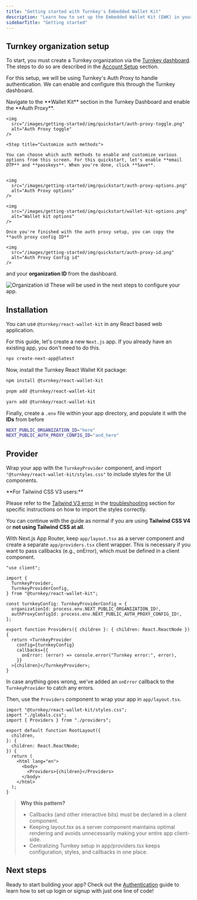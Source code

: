 ```yaml
---
title: "Getting started with Turnkey's Embedded Wallet Kit"
description: "Learn how to set up the Embedded Wallet Kit (EWK) in your React application. This page will guide you through the initial setup, including enabling Turnkey's Auth Proxy, installing the SDK, and configuring your app."
sidebarTitle: "Getting started"
---
```


## Turnkey organization setup

To start, you must create a Turnkey organization via the [Turnkey dashboard](https://app.turnkey.com). The steps to do so are described in the [Account Setup](/getting-started/quickstart) section.

For this setup, we will be using Turnkey's Auth Proxy to handle authentication. We can enable and configure this through the Turnkey dashboard.

<Steps>
  <Step title="Enable Auth Proxy">
    Navigate to the **Wallet Kit** section in the Turnkey Dashboard and enable the
    **Auth Proxy**.

    <img
      src="/images/getting-started/img/quickstart/auth-proxy-toggle.png"
      alt="Auth Proxy toggle"
    />

  </Step>

    <Step title="Customize auth methods">

    You can choose which auth methods to enable and customize various options from this screen. For this quickstart, let's enable **email OTP** and **passkeys**. When you're done, click **Save**.


    <img
      src="/images/getting-started/img/quickstart/auth-proxy-options.png"
      alt="Auth Proxy options"
    />

    <img
      src="/images/getting-started/img/quickstart/wallet-kit-options.png"
      alt="Wallet kit options"
    />

  </Step>

  <Step title="Finish up">

    Once you're finished with the auth proxy setup, you can copy the **auth proxy config ID**

    <img
      src="/images/getting-started/img/quickstart/auth-proxy-id.png"
      alt="Auth Proxy Config id"
    />

and your **organization ID** from the dashboard.

  <img
      src="/images/getting-started/img/quickstart/org-id.png"
      alt="Organization id"
    />
  These will be used in the next steps to configure your app.
</Step>
</Steps>

## Installation

You can use `@turnkey/react-wallet-kit` in any React based web application.

For this guide, let's create a new `Next.js` app. If you already have an existing app, you don't need to do this.

```bash npx
npx create-next-app@latest
```

Now, install the Turnkey React Wallet Kit package:

<CodeGroup>

```bash npm
npm install @turnkey/react-wallet-kit
```

```bash pnpm
pnpm add @turnkey/react-wallet-kit
```

```bash yarn
yarn add @turnkey/react-wallet-kit
```

</CodeGroup>

Finally, create a `.env` file within your app directory, and populate it with the **IDs** from before

```bash .env
NEXT_PUBLIC_ORGANIZATION_ID="here"
NEXT_PUBLIC_AUTH_PROXY_CONFIG_ID="and_here"
```

## Provider

Wrap your app with the `TurnkeyProvider` component, and import `"@turnkey/react-wallet-kit/styles.css"` to include styles for the UI components.

<Info>
  **For Tailwind CSS V3 users:**
    
  Please refer to the [Tailwind V3 error](./troubleshooting#6-%40layer-utilities-is-used-but-no-matching-%40tailwind-utilities-directive-is-present-tailwind-v3-error) in the [troubleshooting](./troubleshooting) section for specific instructions on how to import the styles correctly.

You can continue with the guide as normal if you are using **Tailwind CSS V4** or **not using Tailwind CSS at all**.

</Info>

With Next.js App Router, keep `app/layout.tsx` as a server component and create a separate `app/providers.tsx` client wrapper. This is necessary if you want to pass callbacks (e.g., onError), which must be defined in a client component.

```tsx app/providers.tsx
"use client";

import {
  TurnkeyProvider,
  TurnkeyProviderConfig,
} from "@turnkey/react-wallet-kit";

const turnkeyConfig: TurnkeyProviderConfig = {
  organizationId: process.env.NEXT_PUBLIC_ORGANIZATION_ID!,
  authProxyConfigId: process.env.NEXT_PUBLIC_AUTH_PROXY_CONFIG_ID!,
};

export function Providers({ children }: { children: React.ReactNode }) {
  return <TurnkeyProvider
    config={turnkeyConfig}
    callbacks={{
      onError: (error) => console.error("Turnkey error:", error),
    }}
  >{children}</TurnkeyProvider>;
}
```

In case anything goes wrong, we've added an `onError` callback to the `TurnkeyProvider` to catch any errors.


Then, use the `Providers` component to wrap your app in `app/layout.tsx`.

```tsx app/layout.tsx
import "@turnkey/react-wallet-kit/styles.css";
import "./globals.css";
import { Providers } from "./providers";

export default function RootLayout({
  children,
}: {
  children: React.ReactNode;
}) {
  return (
    <html lang="en">
      <body>
        <Providers>{children}</Providers>
      </body>
    </html>
  );
}
```

> **Why this pattern?**
>
> - Callbacks (and other interactive bits) must be declared in a client component.
> - Keeping layout.tsx as a server component maintains optimal rendering and avoids unnecessarily making your entire app client-side.
> - Centralizing Turnkey setup in app/providers.tsx keeps configuration, styles, and callbacks in one place.

## Next steps

Ready to start building your app? Check out the [Authentication](/sdks/react/auth) guide to learn how to set up login or signup with just one line of code!
